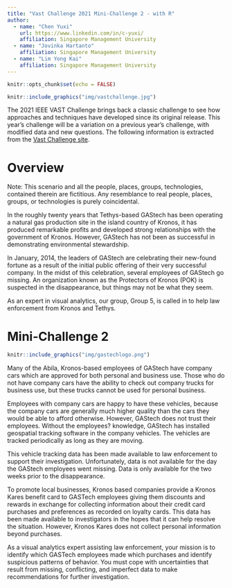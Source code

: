```yaml
---
title: "Vast Challenge 2021 Mini-Challenge 2 - with R"
author:
  - name: "Chen Yuxi"
    url: https://www.linkedin.com/in/c-yuxi/
    affiliation: Singapore Management University
  - name: "Jovinka Hartanto"
    affiliation: Singapore Management University
  - name: "Lim Yong Kai"
    affiliation: Singapore Management University
---
```


```r
knitr::opts_chunk$set(echo = FALSE)
```

```r
knitr::include_graphics("img/vastchallenge.jpg")
```


The 2021 IEEE VAST Challenge brings back a classic challenge to see how approaches and techniques have developed since its original release. This year’s challenge will be a variation on a previous year’s challenge, with modified data and new questions. The following information is extracted from the [Vast Challenge site](https://vast-challenge.github.io/2021/).

# Overview
Note: This scenario and all the people, places, groups, technologies, contained therein are fictitious. Any resemblance to real people, places, groups, or technologies is purely coincidental.

In the roughly twenty years that Tethys-based GAStech has been operating a natural gas production site in the island country of Kronos, it has produced remarkable profits and developed strong relationships with the government of Kronos. However, GAStech has not been as successful in demonstrating environmental stewardship.

In January, 2014, the leaders of GAStech are celebrating their new-found fortune as a result of the initial public offering of their very successful company. In the midst of this celebration, several employees of GAStech go missing. An organization known as the Protectors of Kronos (POK) is suspected in the disappearance, but things may not be what they seem.

As an expert in visual analytics, our group, Group 5, is called in to help law enforcement from Kronos and Tethys.

# Mini-Challenge 2

```r
knitr::include_graphics("img/gastechlogo.png")
```
Many of the Abila, Kronos-based employees of GAStech have company cars which are approved for both personal and business use. Those who do not have company cars have the ability to check out company trucks for business use, but these trucks cannot be used for personal business.

Employees with company cars are happy to have these vehicles, because the company cars are generally much higher quality than the cars they would be able to afford otherwise. However, GAStech does not trust their employees. Without the employees? knowledge, GAStech has installed geospatial tracking software in the company vehicles. The vehicles are tracked periodically as long as they are moving.

This vehicle tracking data has been made available to law enforcement to support their investigation. Unfortunately, data is not available for the day the GAStech employees went missing. Data is only available for the two weeks prior to the disappearance.

To promote local businesses, Kronos based companies provide a Kronos Kares benefit card to GASTech employees giving them discounts and rewards in exchange for collecting information about their credit card purchases and preferences as recorded on loyalty cards. This data has been made available to investigators in the hopes that it can help resolve the situation. However, Kronos Kares does not collect personal information beyond purchases.

As a visual analytics expert assisting law enforcement, your mission is to identify which GASTech employees made which purchases and identify suspicious patterns of behavior. You must cope with uncertainties that result from missing, conflicting, and imperfect data to make recommendations for further investigation.
